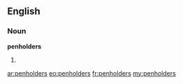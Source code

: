 ==English==

===Noun===
'''penholders'''

# {{plural of|[[penholder]]}}

[[ar:penholders]]
[[eo:penholders]]
[[fr:penholders]]
[[my:penholders]]